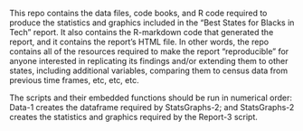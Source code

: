 This repo contains the data files, code books, and R code required to produce the statistics and graphics included in the "Best States for Blacks in Tech" report. It also contains the R-markdown code that generated the report, and it contains the report's HTML file. In other words, the repo contains all of the resources required to make the report "reproducible" for anyone interested in replicating its findings and/or extending them to other states, including additional variables, comparing them to census data from previous time frames, etc, etc, etc.

The scripts and their embedded functions should be run in numerical order: Data-1 creates the dataframe required by StatsGraphs-2; and StatsGraphs-2 creates the statistics and graphics required by the Report-3 script. 
